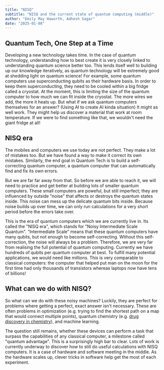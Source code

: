 ```yaml
---
title: "NISQ"
subtitle: "NISQ and the current state of quantum computing (middle)"
author: "Emily May Haworth, Adhesh Sagar"
date: "2025-01-08"
---
```


## Quantum Tech, One Step at a Time

Developing a new technology takes time. In the case of quantum technology, understanding how to best create it is very closely linked to understanding quantum science better too. This lends itself well to building up our knowledge iteratively, as quantum technology will be extremely good at shedding light on quantum science!
For example, some quantum computers use superconducting qubits as their hardware basis. In order to keep them superconducting, they need to be cooled within a big fridge called a cryostat. At the moment, this is limiting the size of the quantum computer to how much we can fit inside the cryostat. The more wires we add, the more it heats up.
But what if we ask quantum computers themselves for an answer? (Using AI to create AI kinda situation) It might as well work. They might help us discover a material that work at room temperature. If we were to find something like that, we wouldn't need the giant fridge at all!

## NISQ era

The mobiles and computers we use today are not perfect. They make a lot of mistakes too. But we have found a way to make it correct its own mistakes. Similarly, the end goal in Quantum Tech is to build a self-correcting quantum computer, a quantum computer that can automatically find and fix its own errors. 

But we are far far away from that. So before we are able to reach it, we will need to practice and get better at building lots of smaller quantum computers. These small computers are poweful, but still imperfect; they are influenced by outside "noise" that affects or destroys the quantum states inside. This noise can mess up the delicate quantum bits inside. Because noise builds up over time, we can only run calculations for a very short period before the errors take over.

This is the era of quantum computers which we are currently live in. Its called the "NISQ era", which stands for "Noisy Intermediate Scale Quantum". “Intermediate Scale” means that these quantum computers have many qubits, but not enough to become self-correcting. Without this self-correction, the noise will always be a problem. 
Therefore, we are very far from realising the full potential of quantum computing. Currently we have hundreds of qubits per quantum computer at best. To fulfill many potential applications, we would need like millions.
This is very comparable to classical computers: the computer that helped put man on the moon for the first time had only thousands of transistors whereas laptops now have tens of billions!

## What can we do with NISQ?

So what can we do with these noisy machines? Luckily, they are perfect for problems where getting a perfect, exact answer isn't necessary. These are often problems in optimization (e.g. trying to find the shortest path on a map that would connect multiple points), quantum chemistry (e.g. [drug discovery in chemistry](https://wiqi.info/en/posts/entries/highschool/qchemistry)), and machine learning.

The question still remains, whether these devices can perform a task that surpass the capabilities of any classical computer, a milestone called "quantum advantage". This is a surprisingly high bar to clear. 
Lots of work is currently underway to discover how to still do useful calculations with NISQ computers. It is a case of hardware and software meeting in the middle. As the hardware scales up, clever tricks in software help get the most of each experiment.
